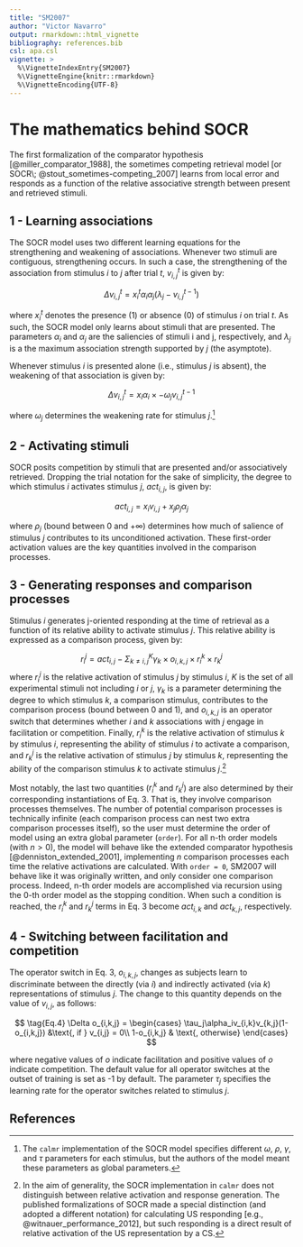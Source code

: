 ```yaml
---
title: "SM2007"
author: "Victor Navarro"
output: rmarkdown::html_vignette
bibliography: references.bib
csl: apa.csl
vignette: >
  %\VignetteIndexEntry{SM2007}
  %\VignetteEngine{knitr::rmarkdown}
  %\VignetteEncoding{UTF-8}
---
```


# The mathematics behind SOCR

The first formalization of the comparator hypothesis [@miller_comparator_1988], the sometimes competing retrieval model [or SOCR\; @stout_sometimes-competing_2007] learns from local error and responds as a function of the relative associative strength between present and retrieved stimuli.

## 1 - Learning associations

The SOCR model uses two different learning equations for the strengthening and weakening of associations. Whenever two stimuli are contiguous, strengthening occurs. In such a case, the strengthening of the association from stimulus $i$ to $j$ after trial $t$, $v_{i,j}^t$ is given by:

$$
\tag{Eq.1a}
\Delta v_{i,j}^t = x^t_i \alpha_i \alpha_j (\lambda_j - v_{i,j}^{t-1})
$$

where $x^t_i$ denotes the presence (1) or absence (0) of stimulus $i$ on trial $t$. As such, the SOCR model only learns about stimuli that are presented. The parameters $\alpha_i$ and $\alpha_j$ are the saliencies of stimuli i and j, respectively, and $\lambda_j$ is a the maximum association strength supported by $j$ (the asymptote).

Whenever stimulus $i$ is presented alone (i.e., stimulus $j$ is absent), the weakening of that association is given by:

$$
\tag{Eq.1b}
\Delta v_{i,j}^t = x_i \alpha_i \times -\omega_j v_{i,j}^{t-1}
$$

where $\omega_j$ determines the weakening rate for stimulus $j$.[^note1]

## 2 - Activating stimuli

SOCR posits competition by stimuli that are presented and/or associatively retrieved. Dropping the trial notation for the sake of simplicity, the degree to which stimulus $i$ activates stimulus $j$, $act_{i,j}$, is given by:

$$
\tag{Eq.2}
act_{i, j} = x_i v_{i,j} + x_j\rho_j\alpha_j
$$

where $\rho_j$ (bound between 0 and +$\infty$) determines how much of salience of stimulus $j$ contributes to its unconditioned activation. These first-order activation values are the key quantities involved in the comparison processes.

## 3 - Generating responses and comparison processes

Stimulus $i$ generates j-oriented responding at the time of retrieval as a function of its relative ability to activate stimulus $j$. This relative ability is expressed as a comparison process, given by:

$$
\tag{Eq.3}
r^j_i = act_{i,j} - \Sigma_{k \neq i,j} ^K \gamma_k \times o_{i,k,j} \times r^k_i \times r^j_k
$$
where $r^j_i$ is the relative activation of stimulus $j$ by stimulus $i$, $K$ is the set of all experimental stimuli not including $i$ or $j$, $\gamma_k$ is a parameter determining the degree to which stimulus $k$, a comparison stimulus, contributes to the comparison process (bound between 0 and 1), and $o_{i,k,j}$ is an operator switch that determines whether $i$ and $k$ associations with $j$ engage in facilitation or competition. Finally, $r^k_i$ is the relative activation of stimulus $k$ by stimulus $i$, representing the ability of stimulus $i$ to activate a comparison, and $r^j_k$ is the relative activation of stimulus $j$ by stimulus $k$, representing the ability of the comparison stimulus $k$ to activate stimulus $j$.[^note2] 

Most notably, the last two quantities ($r^k_i$ and $r^j_k$) are also determined by their corresponding instantiations of Eq. 3. That is, they involve comparison processes themselves. The number of potential comparison processes is technically infinite (each comparison process can nest two extra comparison processes itself), so the user must determine the order of model using an extra global parameter (`order`). For all n-th order models (with $n > 0$), the model will behave like the extended comparator hypothesis [@denniston_extended_2001], implementing $n$ comparison processes each time the relative activations are calculated. With `order = 0`, SM2007 will behave like it was originally written, and only consider one comparison process. Indeed, n-th order models are accomplished via recursion using the 0-th order model as the stopping condition. When such a condition is reached, the $r^k_i$ and $r^j_k$ terms in Eq. 3 become $act_{i,k}$ and $act_{k,j}$, respectively.

## 4 - Switching between facilitation and competition

The operator switch in Eq. 3, $o_{i,k,j}$, changes as subjects learn to discriminate between the directly (via $i$) and indirectly activated (via $k$) representations of stimulus $j$. The change to this quantity depends on the value of $v_{i,j}$, as follows:

$$
\tag{Eq.4}
\Delta o_{i,k,j} = 
\begin{cases}
  \tau_j\alpha_iv_{i,k}v_{k,j}(1-o_{i,k,j})   &\text{, if } v_{i,j} = 0\\
  1-o_{i,k,j} & \text{, otherwise}
\end{cases}
$$


where negative values of $o$ indicate facilitation and positive values of $o$ indicate competition. The default value for all operator switches at the outset of training is set as -1 by default. The parameter $\tau_j$ specifies the learning rate for the operator switches related to stimulus $j$.


[^note1]: 
The `calmr` implementation of the SOCR model specifies different $\omega$, $\rho$, $\gamma$, and $\tau$ parameters for each stimulus, but the authors of the model meant these parameters as global parameters.

[^note2]:
In the aim of generality, the SOCR implementation in `calmr` does not distinguish between relative activation and response generation. The published formalizations of SOCR made a special distinction (and adopted a different notation) for calculating US responding [e.g., @witnauer_performance_2012], but such responding is a direct result of relative activation of the US representation by a CS.

## References

